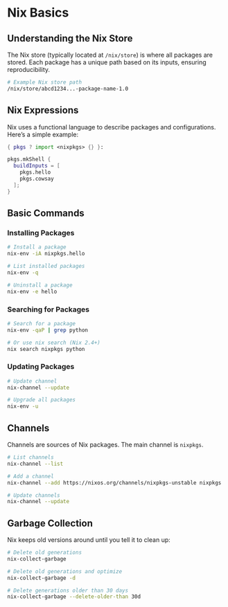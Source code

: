 # Nix Basics

## Understanding the Nix Store

The Nix store (typically located at `/nix/store`) is where all packages are stored. Each package has a unique path based on its inputs, ensuring reproducibility.

```bash
# Example Nix store path
/nix/store/abcd1234...-package-name-1.0
```

## Nix Expressions

Nix uses a functional language to describe packages and configurations. Here's a simple example:

```nix
{ pkgs ? import <nixpkgs> {} }:

pkgs.mkShell {
  buildInputs = [
    pkgs.hello
    pkgs.cowsay
  ];
}
```

## Basic Commands

### Installing Packages

```bash
# Install a package
nix-env -iA nixpkgs.hello

# List installed packages
nix-env -q

# Uninstall a package
nix-env -e hello
```

### Searching for Packages

```bash
# Search for a package
nix-env -qaP | grep python

# Or use nix search (Nix 2.4+)
nix search nixpkgs python
```

### Updating Packages

```bash
# Update channel
nix-channel --update

# Upgrade all packages
nix-env -u
```

## Channels

Channels are sources of Nix packages. The main channel is `nixpkgs`.

```bash
# List channels
nix-channel --list

# Add a channel
nix-channel --add https://nixos.org/channels/nixpkgs-unstable nixpkgs

# Update channels
nix-channel --update
```

## Garbage Collection

Nix keeps old versions around until you tell it to clean up:

```bash
# Delete old generations
nix-collect-garbage

# Delete old generations and optimize
nix-collect-garbage -d

# Delete generations older than 30 days
nix-collect-garbage --delete-older-than 30d
```
